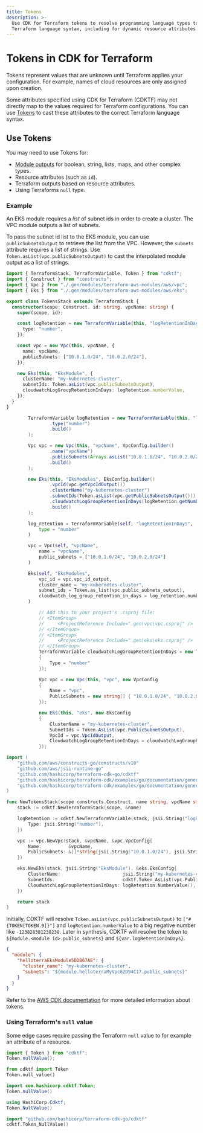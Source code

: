 ```yaml
---
title: Tokens
description: >-
  Use CDK for Terraform tokens to resolve programming language types to
  Terraform language syntax, including for dynamic resource attributes.
---
```


# Tokens in CDK for Terraform

Tokens represent values that are unknown until Terraform applies your configuration. For example, names of cloud resources are only assigned upon creation.

Some attributes specified using CDK for Terraform (CDKTF) may not directly map to the values required for Terraform configurations. You can use [Tokens](https://docs.aws.amazon.com/cdk/latest/guide/tokens.html) to cast these attributes to the correct Terraform language syntax.

## Use Tokens

You may need to use Tokens for:

- [Module outputs](/terraform/cdktf/concepts/modules) for boolean, string, lists, maps, and other complex types.
- Resource attributes (such as `id`).
- Terraform outputs based on resource attributes.
- Using Terraforms `null` type.

### Example

An EKS module requires a _list_ of subnet ids in order to create a cluster. The VPC module outputs a list of subnets.

To pass the subnet id list to the EKS module, you can use `publicSubnetsOutput` to retrieve the list from the VPC. However, the `subnets` attribute
requires a list of strings. Use `Token.asList(vpc.publicSubnetsOutput)` to cast the interpolated module
output as a list of strings.

<!-- #NEXT_CODE_BLOCK_SOURCE:ts examples/typescript/documentation#tokens -->
<!-- #NEXT_CODE_BLOCK_SOURCE:java examples/java/documentation#tokens -->
<!-- #NEXT_CODE_BLOCK_SOURCE:python examples/python/documentation#tokens -->
<!-- #NEXT_CODE_BLOCK_SOURCE:csharp examples/csharp/documentation#tokens -->
<!-- #NEXT_CODE_BLOCK_SOURCE:go examples/go/documentation#tokens -->

<CodeTabs>

```ts
import { TerraformStack, TerraformVariable, Token } from "cdktf";
import { Construct } from "constructs";
import { Vpc } from "./.gen/modules/terraform-aws-modules/aws/vpc";
import { Eks } from "./.gen/modules/terraform-aws-modules/aws/eks";

export class TokensStack extends TerraformStack {
  constructor(scope: Construct, id: string, vpcName: string) {
    super(scope, id);

    const logRetention = new TerraformVariable(this, "logRetentionInDays", {
      type: "number",
    });

    const vpc = new Vpc(this, vpcName, {
      name: vpcName,
      publicSubnets: ["10.0.1.0/24", "10.0.2.0/24"],
    });

    new Eks(this, "EksModule", {
      clusterName: "my-kubernetes-cluster",
      subnetIds: Token.asList(vpc.publicSubnetsOutput),
      cloudwatchLogGroupRetentionInDays: logRetention.numberValue,
    });
  }
}
```

```java
        TerraformVariable logRetention = new TerraformVariable(this, "logRetentionInDays", TerraformVariableConfig.builder()
                .type("number")
                .build()
        );

        Vpc vpc = new Vpc(this, "vpcName", VpcConfig.builder()
                .name("vpcName")
                .publicSubnets(Arrays.asList("10.0.1.0/24", "10.0.2.0/24"))
                .build()
        );

        new Eks(this, "EksModules", EksConfig.builder()
                .vpcId(vpc.getVpcIdOutput())
                .clusterName("my-kubernetes-cluster")
                .subnetIds(Token.asList(vpc.getPublicSubnetsOutput()))
                .cloudwatchLogGroupRetentionInDays(logRetention.getNumberValue())
                .build()
        );
```

```python
        log_retention = TerraformVariable(self, "logRetentionInDays",
            type = "number"
        )

        vpc = Vpc(self, "vpcName",
            name = "vpcName",
            public_subnets = ["10.0.1.0/24", "10.0.2.0/24"]
        )

        Eks(self, "EksModules",
            vpc_id = vpc.vpc_id_output,
            cluster_name = "my-kubernetes-cluster",
            subnet_ids = Token.as_list(vpc.public_subnets_output),
            cloudwatch_log_group_retention_in_days = log_retention.number_value
        )
```

```csharp
            // Add this to your project's .csproj file:
            // <ItemGroup>
            //     <ProjectReference Include=".gen\vpc\vpc.csproj" />
            // </ItemGroup>
            // <ItemGroup>
            //     <ProjectReference Include=".gen\eks\eks.csproj" />
            // </ItemGroup>
            TerraformVariable cloudwatchLogGroupRetentionInDays = new TerraformVariable(this, "cloudwatchLogGroupRetentionInDays", new TerraformVariableConfig
            {
                Type = "number"
            });

            Vpc vpc = new Vpc(this, "vpc", new VpcConfig
            {
                Name = "vpc",
                PublicSubnets = new string[] { "10.0.1.0/24", "10.0.2.0/24" }
            });

            new Eks(this, "eks", new EksConfig
            {
                ClusterName = "my-kubernetes-cluster",
                SubnetIds = Token.AsList(vpc.PublicSubnetsOutput),
                VpcId = vpc.VpcIdOutput,
                CloudwatchLogGroupRetentionInDays = cloudwatchLogGroupRetentionInDays.NumberValue
            });
```

```go
import (
	"github.com/aws/constructs-go/constructs/v10"
	"github.com/aws/jsii-runtime-go"
	"github.com/hashicorp/terraform-cdk-go/cdktf"
	"github.com/hashicorp/terraform-cdk/examples/go/documentation/generated/terraform-aws-modules/aws/eks"
	"github.com/hashicorp/terraform-cdk/examples/go/documentation/generated/terraform-aws-modules/aws/vpc"
)

func NewTokensStack(scope constructs.Construct, name string, vpcName string) cdktf.TerraformStack {
	stack := cdktf.NewTerraformStack(scope, &name)

	logRetention := cdktf.NewTerraformVariable(stack, jsii.String("logRetentionInDays"), &cdktf.TerraformVariableConfig{
		Type: jsii.String("number"),
	})

	vpc := vpc.NewVpc(stack, &vpcName, &vpc.VpcConfig{
		Name:          &vpcName,
		PublicSubnets: &[]*string{jsii.String("10.0.1.0/24"), jsii.String("10.0.2.0/24")},
	})

	eks.NewEks(stack, jsii.String("EksModule"), &eks.EksConfig{
		ClusterName:                       jsii.String("my-kubernetes-cluster"),
		SubnetIds:                         cdktf.Token_AsList(vpc.PublicSubnetsOutput(), nil),
		CloudwatchLogGroupRetentionInDays: logRetention.NumberValue(),
	})

	return stack
}

```

</CodeTabs>

Initially, CDKTF will resolve `Token.asList(vpc.publicSubnetsOutput)` to `["#{TOKEN[TOKEN.9]}"]` and `logRetention.numberValue` to a big negative number like `-123828381238238`.
Later in synthesis, CDKTF will resolve the token to `${module.<module id>.public_subnets}` and `${var.logRetentionInDays}`.

```json
{
  "module": {
    "helloterraEksModule5DDB67AE": {
      "cluster_name": "my-kubernetes-cluster",
      "subnets": "${module.helloterraMyVpc62D94C17.public_subnets}"
    }
  }
}
```

Refer to the [AWS CDK documentation](https://docs.aws.amazon.com/cdk/latest/guide/tokens.html) for more detailed information about tokens.

### Using Terraform's `null` value

Some edge cases require passing the Terraform `null` value to for example an attribute of a resource.

<CodeTabs>

```typescript
import { Token } from "cdktf";
Token.nullValue();
```

```python
from cdktf import Token
Token.null_value()
```

```java
import com.hashicorp.cdktf.Token;
Token.nullValue()
```

```csharp
using HashiCorp.Cdktf;
Token.NullValue()
```

```go
import "github.com/hashicorp/terraform-cdk-go/cdktf"
cdktf.Token_NullValue()
```

</CodeTabs>
